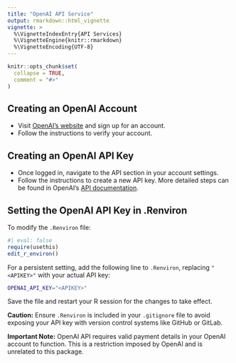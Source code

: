 ```yaml
---
title: "OpenAI API Service"
output: rmarkdown::html_vignette
vignette: >
  %\VignetteIndexEntry{API Services}
  %\VignetteEngine{knitr::rmarkdown}
  %\VignetteEncoding{UTF-8}
---
```


```r
knitr::opts_chunk$set(
  collapse = TRUE,
  comment = "#>"
)
```


## Creating an OpenAI Account

- Visit [OpenAI's website](https://openai.com/) and sign up for an account.
- Follow the instructions to verify your account.

## Creating an OpenAI API Key

- Once logged in, navigate to the API section in your account settings.
- Follow the instructions to create a new API key. More detailed steps can be found in OpenAI's [API documentation](https://beta.openai.com/docs/).

## Setting the OpenAI API Key in .Renviron

To modify the `.Renviron` file:

```r
#| eval: false
require(usethis) 
edit_r_environ()
```

For a persistent setting, add the following line to `.Renviron`, replacing `"<APIKEY>"` with your actual API key:

```bash
OPENAI_API_KEY="<APIKEY>"
```

Save the file and restart your R session for the changes to take effect.

**Caution:** Ensure `.Renviron` is included in your `.gitignore` file to avoid exposing your API key with version control systems like GitHub or GitLab.

**Important Note:** OpenAI API requires valid payment details in your OpenAI account to function. This is a restriction imposed by OpenAI and is unrelated to this package.
